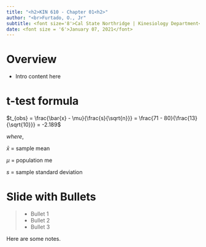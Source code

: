 ```yaml
---
title: "<h2>KIN 610 - Chapter 01<h2>"
author: "<br>Furtado, O., Jr"
subtitle: <font size='8'>Cal State Northridge | Kinesiology Department</font>
date: <font size = '6'>January 07, 2021</font>
---
```


# Overview
- Intro content here

# t-test formula

$t_{obs} = \frac{\bar{x} - \mu}{\frac{s}{\sqrt{n}}} = \frac{71 - 80}{\frac{13}{\sqrt{10}}} = -2.189$

_where_,

$\bar{x}$ = sample mean

$\mu$ = population me

$s$ = sample standard deviation

# Slide with Bullets
> - Bullet 1
> - Bullet 2
> - Bullet 3

<aside class="notes">
Here are some notes.
</aside>